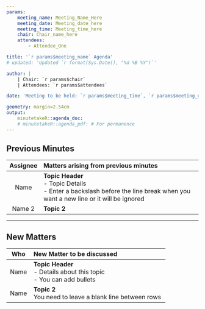 ```yaml
---
params:
    meeting_name: Meeting_Name_Here
    meeting_date: Meeting_date_here
    meeting_time: Meeting_time_here
    chair: Chair_name_here
    attendees:
        - Attendee_One

title: '`r params$meeting_name` Agenda'
# updated: 'Updated `r format(Sys.Date(), "%d %B %Y")`'

author: |
    | Chair: `r params$chair`
    | Attendees: `r params$attendees`

date: 'Meeting to be held: `r params$meeting_time`, `r params$meeting_date`'

geometry: margin=2.54cm
output: 
    minutetakeR::agenda_doc:
    # minutetakeR::agenda_pdf: # For permanence
---
```


## Previous Minutes

-------------------------------------------------------------------------------------
 Assignee    Matters arising from previous minutes
------------ ------------------------------------------------------------------------
 Name        **Topic Header** \
             - Topic Details \
             - Enter a backslash before the line break when you want a new line
             or it will be ignored

 Name 2      **Topic 2**
-------------------------------------------------------------------------------------

---

## New Matters

-------------------------------------------------------------------------------------
 Who         New Matter to be discussed
------------ ------------------------------------------------------------------------
 Name        **Topic Header** \
             - Details about this topic\
             - You can add bullets

 Name        **Topic 2**\
             You need to leave a blank line between rows
-------------------------------------------------------------------------------------
